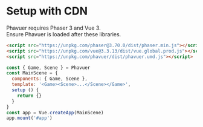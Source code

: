 
<Meta title="Setup/CDN" />

# Setup with CDN

Phavuer requires Phaser 3 and Vue 3.  
Ensure Phavuer is loaded after these libraries.

```html
<script src="https://unpkg.com/phaser@3.70.0/dist/phaser.min.js"></script>
<script src="https://unpkg.com/vue@3.3.13/dist/vue.global.prod.js"></script>
<script src="https://unpkg.com/phavuer/dist/phavuer.umd.js"></script>
```

```js
const { Game, Scene } = Phavuer
const MainScene = {
  components: { Game, Scene },
  template: '<Game><Scene>...</Scene></Game>',
  setup () {
    return {}
  }
}
const app = Vue.createApp(MainScene)
app.mount('#app')
```
